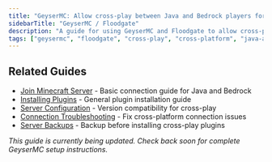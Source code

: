 ---
title: "GeyserMC: Allow cross-play between Java and Bedrock players for your Minecraft server"
sidebarTitle: "GeyserMC / Floodgate"
description: "A guide for using GeyserMC and Floodgate to allow cross-play between Java and Bedrock players and let them connect to your Java Minecraft server."
tags: ["geysermc", "floodgate", "cross-play", "cross-platform", "java-and-bedrock", "paper"]
---

## Related Guides

- [Join Minecraft Server](/games/minecraft/join-server) - Basic connection guide for Java and Bedrock
- [Installing Plugins](/games/minecraft/installing-mods) - General plugin installation guide
- [Server Configuration](/games/minecraft/changing-versions) - Version compatibility for cross-play
- [Connection Troubleshooting](/games/minecraft/common-errors/connection-timed-out) - Fix cross-platform connection issues
- [Server Backups](/panel/backups) - Backup before installing cross-play plugins

*This guide is currently being updated. Check back soon for complete GeyserMC setup instructions.*